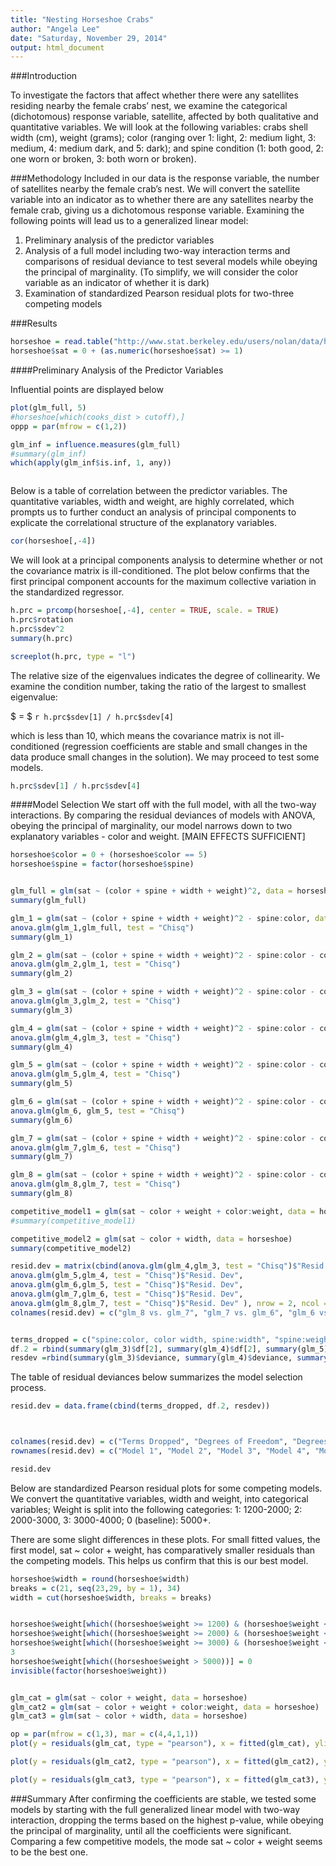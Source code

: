 ```yaml
---
title: "Nesting Horseshoe Crabs"
author: "Angela Lee"
date: "Saturday, November 29, 2014"
output: html_document
---
```

###Introduction

To investigate the factors that affect whether there were any satellites residing nearby the female crabs' nest, we examine the categorical (dichotomous) response variable, satellite, affected by both qualitative and quantitative variables. 
We will look at the following variables: crabs shell width (cm), weight (grams); color (ranging over 1: light, 2: medium light, 3: medium, 4: medium dark, and 5: dark); and spine condition (1: both good, 2: one worn or broken, 3: both worn or broken).

###Methodology
Included in our data is the response variable, the number of satellites nearby the female crab's nest. We will convert the satellite variable into an indicator as to whether there are any satellites nearby the female crab, giving us a dichotomous response variable. Examining the following points will lead us to a generalized linear model:

1. Preliminary analysis of the predictor variables
2. Analysis of a full model including two-way interaction terms and comparisons of residual deviance to test several models while obeying the principal of marginality. (To simplify, we will consider the color variable as an indicator of whether it is dark)
3. Examination of standardized Pearson residual plots for two-three competing models

###Results

```r
horseshoe = read.table("http://www.stat.berkeley.edu/users/nolan/data/horseshoe.txt", header = T)
horseshoe$sat = 0 + (as.numeric(horseshoe$sat) >= 1)
```

####Preliminary Analysis of the Predictor Variables

Influential points are displayed below

```r
plot(glm_full, 5)
#horseshoe[which(cooks_dist > cutoff),]
oppp = par(mfrow = c(1,2))

glm_inf = influence.measures(glm_full)
#summary(glm_inf)
which(apply(glm_inf$is.inf, 1, any))



```

Below is a table of correlation between the predictor variables. The quantitative variables, width and weight, are highly correlated, which prompts us to further conduct an analysis of principal components to explicate the correlational structure of the explanatory variables.


```r
cor(horseshoe[,-4])
```
We will look at a principal components analysis to determine whether or not the covariance matrix is ill-conditioned. The plot below confirms that the first principal component accounts for the maximum collective variation in the standardized regressor.
```r
h.prc = prcomp(horseshoe[,-4], center = TRUE, scale. = TRUE)
h.prc$rotation
h.prc$sdev^2
summary(h.prc)
```

```r
screeplot(h.prc, type = "l")
```

The relative size of the eigenvalues indicates the degree of collinearity. We examine the condition number, taking the ratio of the largest to smallest eigenvalue:

$\sqrt {\lambda_1\over\lambda_k} = $ `r h.prc$sdev[1] / h.prc$sdev[4]`

which is less than 10, which means the covariance matrix is not ill-conditioned (regression coefficients are stable and small changes in the data produce small changes in the solution). We may proceed to test some models.

```r
h.prc$sdev[1] / h.prc$sdev[4]
```

####Model Selection
We start off with the full model, with all the two-way interactions. By comparing the residual deviances of models with ANOVA, obeying the principal of marginality, our model narrows down to two explanatory variables - color and weight.
[MAIN EFFECTS SUFFICIENT]
```r
horseshoe$color = 0 + (horseshoe$color == 5)
horseshoe$spine = factor(horseshoe$spine)


glm_full = glm(sat ~ (color + spine + width + weight)^2, data = horseshoe, family = "binomial")
summary(glm_full)

glm_1 = glm(sat ~ (color + spine + width + weight)^2 - spine:color, data = horseshoe, family = "binomial")
anova.glm(glm_1,glm_full, test = "Chisq")
summary(glm_1)

glm_2 = glm(sat ~ (color + spine + width + weight)^2 - spine:color - color:width, data = horseshoe, family = "binomial")
anova.glm(glm_2,glm_1, test = "Chisq")
summary(glm_2)

glm_3 = glm(sat ~ (color + spine + width + weight)^2 - spine:color - color:width - spine:width, data = horseshoe, family = "binomial")
anova.glm(glm_3,glm_2, test = "Chisq")
summary(glm_3)

glm_4 = glm(sat ~ (color + spine + width + weight)^2 - spine:color - color:width - spine:width - spine:weight, data = horseshoe, family = "binomial")
anova.glm(glm_4,glm_3, test = "Chisq")
summary(glm_4)

glm_5 = glm(sat ~ (color + spine + width + weight)^2 - spine:color - color:width - spine:width - spine:weight - spine, data = horseshoe, family = "binomial")
anova.glm(glm_5,glm_4, test = "Chisq")
summary(glm_5)

glm_6 = glm(sat ~ (color + spine + width + weight)^2 - spine:color - color:width - spine:width - spine:weight - spine - width:weight, data = horseshoe, family = "binomial")
anova.glm(glm_6, glm_5, test = "Chisq")
summary(glm_6)  

glm_7 = glm(sat ~ (color + spine + width + weight)^2 - spine:color - color:width - spine:width - spine:weight - spine - width:weight - width, data = horseshoe, family = "binomial")
anova.glm(glm_7,glm_6, test = "Chisq")
summary(glm_7)
```

```r
glm_8 = glm(sat ~ (color + spine + width + weight)^2 - spine:color - color:width - spine:width - spine:weight - spine - width:weight - width - color:weight, data = horseshoe, family = "binomial")
anova.glm(glm_8,glm_7, test = "Chisq")
summary(glm_8)

competitive_model1 = glm(sat ~ color + weight + color:weight, data = horseshoe, family = "binomial")
#summary(competitive_model1)

competitive_model2 = glm(sat ~ color + width, data = horseshoe)
summary(competitive_model2)

resid.dev = matrix(cbind(anova.glm(glm_4,glm_3, test = "Chisq")$"Resid. Dev",
anova.glm(glm_5,glm_4, test = "Chisq")$"Resid. Dev",
anova.glm(glm_6,glm_5, test = "Chisq")$"Resid. Dev",
anova.glm(glm_7,glm_6, test = "Chisq")$"Resid. Dev",
anova.glm(glm_8,glm_7, test = "Chisq")$"Resid. Dev" ), nrow = 2, ncol = 5 )
colnames(resid.dev) = c("glm_8 vs. glm_7", "glm_7 vs. glm_6", "glm_6 vs. glm_5", "glm_5 vs. glm_4", "glm_4 vs. glm_3")


terms_dropped = c("spine:color, color width, spine:width", "spine:weight", "spine", "width:weight", "width", "color:weight")
df.2 = rbind(summary(glm_3)$df[2], summary(glm_4)$df[2], summary(glm_5)$df[2], summary(glm_6)$df[2], summary(glm_7)$df[2], summary(glm_8)$df[2])
resdev =rbind(summary(glm_3)$deviance, summary(glm_4)$deviance, summary(glm_5)$deviance, summary(glm_6)$deviance, summary(glm_7)$deviance, summary(glm_8)$deviance)
```

The table of residual deviances below summarizes the model selection process.
```r
resid.dev = data.frame(cbind(terms_dropped, df.2, resdev))



colnames(resid.dev) = c("Terms Dropped", "Degrees of Freedom", "Degrees Residual Deviance") 
rownames(resid.dev) = c("Model 1", "Model 2", "Model 3", "Model 4", "Model 5", "Model 6")

resid.dev

```

Below are standardized Pearson residual plots for some competing models. We convert the quantitative variables, width and weight, into categorical variables;  Weight is split into the following categories: 1: 1200-2000; 2: 2000-3000, 3: 3000-4000; 0 (baseline): 5000+.

There are some slight differences in these plots. For small fitted values, the first model, sat ~ color + weight, has comparatively smaller residuals than the competing models. This helps us confirm that this is our best model.


```r
horseshoe$width = round(horseshoe$width)
breaks = c(21, seq(23,29, by = 1), 34)
width = cut(horseshoe$width, breaks = breaks)


horseshoe$weight[which((horseshoe$weight >= 1200) & (horseshoe$weight < 2000))] = 1
horseshoe$weight[which((horseshoe$weight >= 2000) & (horseshoe$weight < 3000))] = 2
horseshoe$weight[which((horseshoe$weight >= 3000) & (horseshoe$weight < 4000))] = 
3
horseshoe$weight[which((horseshoe$weight > 5000))] = 0
invisible(factor(horseshoe$weight))


glm_cat = glm(sat ~ color + weight, data = horseshoe)
glm_cat2 = glm(sat ~ color + weight + color:weight, data = horseshoe)
glm_cat3 = glm(sat ~ color + width, data = horseshoe)
```


```r
op = par(mfrow = c(1,3), mar = c(4,4,1,1))
plot(y = residuals(glm_cat, type = "pearson"), x = fitted(glm_cat), ylim = c(-1,1), xlab = "fitted values", ylab = "std pearson residuals", main = "sat ~ color + weight")

plot(y = residuals(glm_cat2, type = "pearson"), x = fitted(glm_cat2), ylim = c(-1,1), xlim = c(0,1), xlab = "fitted values", ylab = "std pearson residuals", main = "sat ~ color + weight + color:weight")

plot(y = residuals(glm_cat3, type = "pearson"), x = fitted(glm_cat3), ylim = c(-1,1), xlim = c(0,1), xlab = "fitted values", ylab = "pearson residuals", main = "sat ~ color + width")

```

###Summary
After confirming the coefficients are stable, we tested some models by starting with the full generalized linear model with two-way interaction, dropping the terms based on the highest p-value, while obeying the principal of marginality, until all the coefficients were significant. Comparing a few competitive models, the mode sat ~ color + weight seems to be the best one. 